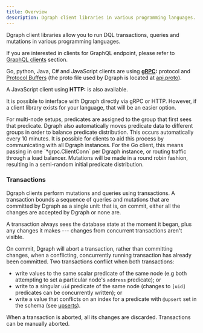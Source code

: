 ```yaml
---
title: Overview
description: Dgraph client libraries in various programming languages.
---
```


Dgraph client libraries allow you to run DQL transactions, queries and mutations
in various programming languages.

If you are interested in clients for GraphQL endpoint, please refer to
[GraphQL clients](./graphql-clients) section.

Go, python, Java, C# and JavaScript clients are using
**[gRPC](http://www.grpc.io/):** protocol and
[Protocol Buffers](https://developers.google.com/protocol-buffers) (the proto
file used by Dgraph is located at
[api.proto](https://github.com/dgraph-io/dgo/blob/master/protos/api.proto)).

A JavaScript client using **HTTP:** is also available.

It is possible to interface with Dgraph directly via gRPC or HTTP. However, if a
client library exists for your language, that will be an easier option.

<Tip>
  For multi-node setups, predicates are assigned to the group that first sees
  that predicate. Dgraph also automatically moves predicate data to different
  groups in order to balance predicate distribution. This occurs automatically
  every 10 minutes. It is possible for clients to aid this process by
  communicating with all Dgraph instances. For the Go client, this means passing
  in one `*grpc.ClientConn` per Dgraph instance, or routing traffic through a
  load balancer. Mutations will be made in a round robin fashion, resulting in a
  semi-random initial predicate distribution.
</Tip>

### Transactions

Dgraph clients perform mutations and queries using transactions. A transaction
bounds a sequence of queries and mutations that are committed by Dgraph as a
single unit: that is, on commit, either all the changes are accepted by Dgraph
or none are.

A transaction always sees the database state at the moment it began, plus any
changes it makes --- changes from concurrent transactions aren't visible.

On commit, Dgraph will abort a transaction, rather than committing changes, when
a conflicting, concurrently running transaction has already been committed. Two
transactions conflict when both transactions:

- write values to the same scalar predicate of the same node (e.g both
  attempting to set a particular node's `address` predicate); or
- write to a singular `uid` predicate of the same node (changes to `[uid]`
  predicates can be concurrently written); or
- write a value that conflicts on an index for a predicate with `@upsert` set in
  the schema (see [upserts](./howto/upserts.md)).

When a transaction is aborted, all its changes are discarded. Transactions can
be manually aborted.
